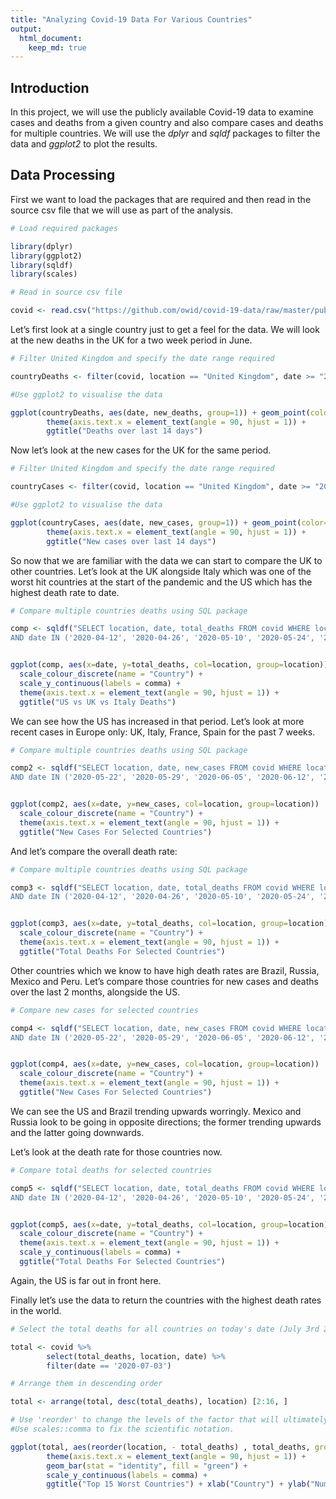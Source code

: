 ```yaml
---
title: "Analyzing Covid-19 Data For Various Countries"
output: 
  html_document:
    keep_md: true
---
```


## Introduction

In this project, we will use the publicly available Covid-19 data to examine cases and deaths from a given country and also compare cases and deaths for multiple countries. We will use the *dplyr* and *sqldf* packages to filter the data and *ggplot2* to plot the results.

## Data Processing

First we want to load the packages that are required and then read in the source csv file that we will use as part of the analysis.

```r

# Load required packages

library(dplyr)
library(ggplot2)
library(sqldf)
library(scales)

# Read in source csv file

covid <- read.csv("https://github.com/owid/covid-19-data/raw/master/public/data/owid-covid-data.csv", header = TRUE, sep = ",", stringsAsFactors = FALSE)
```

Let's first look at a single country just to get a feel for the data. We will look at the new deaths in the UK for a two week period in June.

```r

# Filter United Kingdom and specify the date range required

countryDeaths <- filter(covid, location == "United Kingdom", date >= "2020-06-16" & date <= "2020-06-30")

#Use ggplot2 to visualise the data

ggplot(countryDeaths, aes(date, new_deaths, group=1)) + geom_point(color="red") + geom_line(color="red") + 
        theme(axis.text.x = element_text(angle = 90, hjust = 1)) +
        ggtitle("Deaths over last 14 days") 
```

Now let's look at the new cases for the UK for the same period.

```r

# Filter United Kingdom and specify the date range required

countryCases <- filter(covid, location == "United Kingdom", date >= "2020-06-16" & date <= "2020-06-30")

#Use ggplot2 to visualise the data

ggplot(countryCases, aes(date, new_cases, group=1)) + geom_point(color="red") + geom_line(color="red") + 
        theme(axis.text.x = element_text(angle = 90, hjust = 1)) +
        ggtitle("New cases over last 14 days") 
```

So now that we are familiar with the data we can start to compare the UK to other countries. Let's look at the UK alongside Italy which was one of the worst hit countries at the start of the pandemic and the US which has the highest death rate to date.


```r

# Compare multiple countries deaths using SQL package

comp <- sqldf("SELECT location, date, total_deaths FROM covid WHERE location IN ('United States', 'Italy', 'United Kingdom') 
AND date IN ('2020-04-12', '2020-04-26', '2020-05-10', '2020-05-24', '2020-06-07', '2020-06-21', '2020-07-03')")


ggplot(comp, aes(x=date, y=total_deaths, col=location, group=location))  + geom_point() + geom_line() +
  scale_colour_discrete(name = "Country") +
  scale_y_continuous(labels = comma) +
  theme(axis.text.x = element_text(angle = 90, hjust = 1)) +
  ggtitle("US vs UK vs Italy Deaths")
```

We can see how the US has increased in that period. Let's look at more recent cases in Europe only: UK, Italy, France, Spain for the past 7 weeks.

```r

# Compare multiple countries deaths using SQL package

comp2 <- sqldf("SELECT location, date, new_cases FROM covid WHERE location IN ('France', 'Italy', 'Spain', 'United Kingdom') 
AND date IN ('2020-05-22', '2020-05-29', '2020-06-05', '2020-06-12', '2020-06-19', '2020-06-26')")


ggplot(comp2, aes(x=date, y=new_cases, col=location, group=location))  + geom_point() + geom_line() +
  scale_colour_discrete(name = "Country") +
  theme(axis.text.x = element_text(angle = 90, hjust = 1)) +
  ggtitle("New Cases For Selected Countries") 
```


And let's compare the overall death rate:

```r

# Compare multiple countries deaths using SQL package

comp3 <- sqldf("SELECT location, date, total_deaths FROM covid WHERE location IN ('France', 'Italy', 'Spain', 'United Kingdom') 
AND date IN ('2020-04-12', '2020-04-26', '2020-05-10', '2020-05-24', '2020-06-07', '2020-06-21', '2020-07-03')")


ggplot(comp3, aes(x=date, y=total_deaths, col=location, group=location))  + geom_point() + geom_line() +
  scale_colour_discrete(name = "Country") +
  theme(axis.text.x = element_text(angle = 90, hjust = 1)) +
  ggtitle("Total Deaths For Selected Countries") 
```


Other countries which we know to have high death rates are Brazil, Russia, Mexico and Peru. Let's compare those countries for new cases and deaths over the last 2 months, alongside the US.

```r

# Compare new cases for selected countries

comp4 <- sqldf("SELECT location, date, new_cases FROM covid WHERE location IN ('United States', 'Brazil', 'Mexico', 'Russia') 
AND date IN ('2020-05-22', '2020-05-29', '2020-06-05', '2020-06-12', '2020-06-19', '2020-06-26', '2020-07-03')")


ggplot(comp4, aes(x=date, y=new_cases, col=location, group=location))  + geom_point() + geom_line() +
  scale_colour_discrete(name = "Country") +
  theme(axis.text.x = element_text(angle = 90, hjust = 1)) +
  ggtitle("New Cases For Selected Countries") 
```

We can see the US and Brazil trending upwards worringly. Mexico and Russia look to be going in opposite directions; the former trending upwards and the latter going downwards.

Let's look at the death rate for those countries now.

```r

# Compare total deaths for selected countries

comp5 <- sqldf("SELECT location, date, total_deaths FROM covid WHERE location IN ('United States', 'Brazil', 'Mexico', 'Russia') 
AND date IN ('2020-04-12', '2020-04-26', '2020-05-10', '2020-05-24', '2020-06-07', '2020-06-21', '2020-07-03')")


ggplot(comp5, aes(x=date, y=total_deaths, col=location, group=location))  + geom_point() + geom_line() +
  scale_colour_discrete(name = "Country") +
  theme(axis.text.x = element_text(angle = 90, hjust = 1)) +
  scale_y_continuous(labels = comma) +
  ggtitle("Total Deaths For Selected Countries") 
```

Again, the US is far out in front here.

Finally let's use the data to return the countries with the highest death rates in the world.

```r

# Select the total deaths for all countries on today's date (July 3rd 2020)

total <- covid %>%
        select(total_deaths, location, date) %>%
        filter(date == '2020-07-03')

# Arrange them in descending order

total <- arrange(total, desc(total_deaths), location) [2:16, ]

# Use 'reorder' to change the levels of the factor that will ultimately determine the order of plotting.
#Use scales::comma to fix the scientific notation.

ggplot(total, aes(reorder(location, - total_deaths) , total_deaths, group=1)) +
        theme(axis.text.x = element_text(angle = 90, hjust = 1)) +
        geom_bar(stat = "identity", fill = "green") +
        scale_y_continuous(labels = comma) +
        ggtitle("Top 15 Worst Countries") + xlab("Country") + ylab("Number of Deaths")
```
